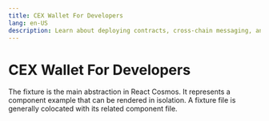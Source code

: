 ```yaml
---
title: CEX Wallet For Developers
lang: en-US
description: Learn about deploying contracts, cross-chain messaging, and tutorials to help you build applications on OP Mainnet.
---
```



# CEX Wallet For Developers

The fixture is the main abstraction in React Cosmos. It represents a component example that can be rendered in isolation. A fixture file is generally colocated with its related component file.

<Cards>
  <Card title="Guide for Exchanges" href="/builders/cex-wallet-developers/cex-support" />

  <Card title="Guide for Wallets" href="/builders/cex-wallet-developers/cex-support" />
</Cards>
